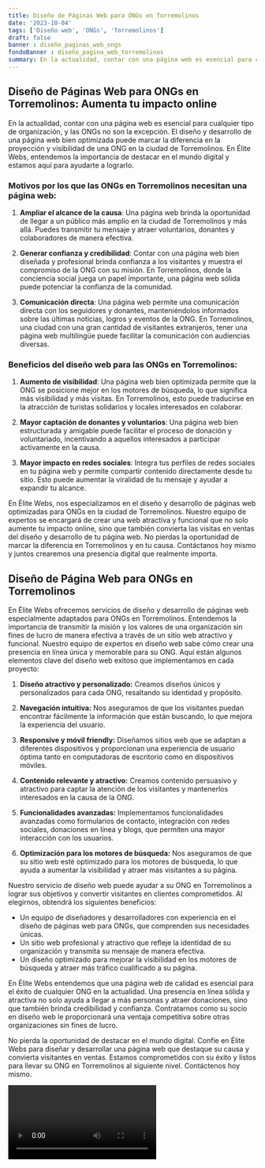 ```yaml
---
title: Diseño de Páginas Web para ONGs en Torremolinos
date: '2023-10-04'
tags: ['Diseño web', 'ONGs', 'Torremolinos']
draft: false
banner : diseño_paginas_web_ongs
fondoBanner : diseño_pagina_web_torremolinos
summary: En la actualidad, contar con una página web es esencial para cualquier tipo de organización, y las ONGs no son la excepción. El diseño y desarrollo de una página web bien optimizada puede marcar la diferencia en la proyección y visibilidad de una ONG en la ciudad de Torremolinos. En Élite Webs, entendemos la importancia de destacar en el mundo digital y estamos aquí para ayudarte a lograrlo.
---
```


## Diseño de Páginas Web para ONGs en Torremolinos: Aumenta tu impacto online

En la actualidad, contar con una página web es esencial para cualquier tipo de organización, y las ONGs no son la excepción. El diseño y desarrollo de una página web bien optimizada puede marcar la diferencia en la proyección y visibilidad de una ONG en la ciudad de Torremolinos. En Élite Webs, entendemos la importancia de destacar en el mundo digital y estamos aquí para ayudarte a lograrlo.

### Motivos por los que las ONGs en Torremolinos necesitan una página web:

1. **Ampliar el alcance de la causa**: Una página web brinda la oportunidad de llegar a un público más amplio en la ciudad de Torremolinos y más allá. Puedes transmitir tu mensaje y atraer voluntarios, donantes y colaboradores de manera efectiva.

2. **Generar confianza y credibilidad**: Contar con una página web bien diseñada y profesional brinda confianza a los visitantes y muestra el compromiso de la ONG con su misión. En Torremolinos, donde la conciencia social juega un papel importante, una página web sólida puede potenciar la confianza de la comunidad.

3. **Comunicación directa**: Una página web permite una comunicación directa con los seguidores y donantes, manteniéndolos informados sobre las últimas noticias, logros y eventos de la ONG. En Torremolinos, una ciudad con una gran cantidad de visitantes extranjeros, tener una página web multilingüe puede facilitar la comunicación con audiencias diversas.

### Beneficios del diseño web para las ONGs en Torremolinos:

1. **Aumento de visibilidad**: Una página web bien optimizada permite que la ONG se posicione mejor en los motores de búsqueda, lo que significa más visibilidad y más visitas. En Torremolinos, esto puede traducirse en la atracción de turistas solidarios y locales interesados en colaborar.

2. **Mayor captación de donantes y voluntarios**: Una página web bien estructurada y amigable puede facilitar el proceso de donación y voluntariado, incentivando a aquellos interesados a participar activamente en la causa.

3. **Mayor impacto en redes sociales**: Integra tus perfiles de redes sociales en tu página web y permite compartir contenido directamente desde tu sitio. Esto puede aumentar la viralidad de tu mensaje y ayudar a expandir tu alcance.

En Élite Webs, nos especializamos en el diseño y desarrollo de páginas web optimizadas para ONGs en la ciudad de Torremolinos. Nuestro equipo de expertos se encargará de crear una web atractiva y funcional que no solo aumente tu impacto online, sino que también convierta las visitas en ventas del diseño y desarrollo de tu página web. No pierdas la oportunidad de marcar la diferencia en Torremolinos y en tu causa. Contáctanos hoy mismo y juntos crearemos una presencia digital que realmente importa.

<GifSeo />

<Cta />

## Diseño de Página Web para ONGs en Torremolinos

En Élite Webs ofrecemos servicios de diseño y desarrollo de páginas web especialmente adaptados para ONGs en Torremolinos. Entendemos la importancia de transmitir la misión y los valores de una organización sin fines de lucro de manera efectiva a través de un sitio web atractivo y funcional. Nuestro equipo de expertos en diseño web sabe cómo crear una presencia en línea única y memorable para su ONG. Aquí están algunos elementos clave del diseño web exitoso que implementamos en cada proyecto:

1. **Diseño atractivo y personalizado:** Creamos diseños únicos y personalizados para cada ONG, resaltando su identidad y propósito.

2. **Navegación intuitiva:** Nos aseguramos de que los visitantes puedan encontrar fácilmente la información que están buscando, lo que mejora la experiencia del usuario.

3. **Responsive y móvil friendly:** Diseñamos sitios web que se adaptan a diferentes dispositivos y proporcionan una experiencia de usuario óptima tanto en computadoras de escritorio como en dispositivos móviles.

4. **Contenido relevante y atractivo:** Creamos contenido persuasivo y atractivo para captar la atención de los visitantes y mantenerlos interesados en la causa de la ONG.

5. **Funcionalidades avanzadas:** Implementamos funcionalidades avanzadas como formularios de contacto, integración con redes sociales, donaciones en línea y blogs, que permiten una mayor interacción con los usuarios.

6. **Optimización para los motores de búsqueda:** Nos aseguramos de que su sitio web esté optimizado para los motores de búsqueda, lo que ayuda a aumentar la visibilidad y atraer más visitantes a su página.

Nuestro servicio de diseño web puede ayudar a su ONG en Torremolinos a lograr sus objetivos y convertir visitantes en clientes comprometidos. Al elegirnos, obtendrá los siguientes beneficios:

- Un equipo de diseñadores y desarrolladores con experiencia en el diseño de páginas web para ONGs, que comprenden sus necesidades únicas.
- Un sitio web profesional y atractivo que refleje la identidad de su organización y transmita su mensaje de manera efectiva.
- Un diseño optimizado para mejorar la visibilidad en los motores de búsqueda y atraer más tráfico cualificado a su página.

En Élite Webs entendemos que una página web de calidad es esencial para el éxito de cualquier ONG en la actualidad. Una presencia en línea sólida y atractiva no solo ayuda a llegar a más personas y atraer donaciones, sino que también brinda credibilidad y confianza. Contratarnos como su socio en diseño web le proporcionará una ventaja competitiva sobre otras organizaciones sin fines de lucro.

No pierda la oportunidad de destacar en el mundo digital. Confíe en Élite Webs para diseñar y desarrollar una página web que destaque su causa y convierta visitantes en ventas. Estamos comprometidos con su éxito y listos para llevar su ONG en Torremolinos al siguiente nivel. Contáctenos hoy mismo.

<Video />

<CtaBot job='ONGs' city='Torremolinos'/>

<Gmaps query='Torremolinos+españa+maps' />